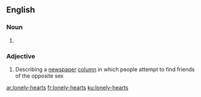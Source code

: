 ==English==

===Noun===
{{head|en|head=[[lonely]]-[[hearts]]}}

# {{plural of|lonely-heart}}

===Adjective===
{{en-adj|-}}

# Describing a [[newspaper]] [[column]] in which people attempt to find friends of the opposite sex

[[ar:lonely-hearts]]
[[fr:lonely-hearts]]
[[ku:lonely-hearts]]